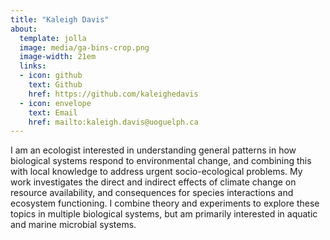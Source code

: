 ```yaml
---
title: "Kaleigh Davis"
about:
  template: jolla
  image: media/ga-bins-crop.png
  image-width: 21em
  links:
  - icon: github
    text: Github
    href: https://github.com/kaleighedavis
  - icon: envelope
    text: Email
    href: mailto:kaleigh.davis@uoguelph.ca
---
```


I am an ecologist interested in understanding general patterns in how biological systems respond to environmental change, and combining this with local knowledge to address urgent socio-ecological problems. My work investigates the direct and indirect effects of climate change on resource availability, and consequences for species interactions and ecosystem functioning. I combine theory and experiments to explore these topics in multiple biological systems, but am primarily interested in aquatic and marine microbial systems.
